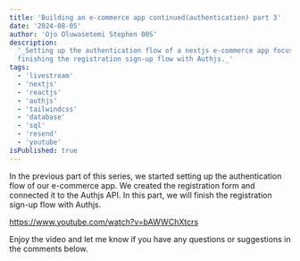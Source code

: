 ```yaml
---
title: 'Building an e-commerce app continued(authentication) part 3'
date: '2024-08-05'
author: 'Ojo Oluwasetemi Stephen 00S'
description:
  '_Setting up the authentication flow of a nextjs e-commerce app focuses on
  finishing the registration sign-up flow with Authjs._'
tags:
  - 'livestream'
  - 'nextjs'
  - 'reactjs'
  - 'authjs'
  - 'tailwindcss'
  - 'database'
  - 'sql'
  - 'resend'
  - 'youtube'
isPublished: true
---
```


In the previous part of this series, we started setting up the authentication
flow of our e-commerce app. We created the registration form and connected it to
the Authjs API. In this part, we will finish the registration sign-up flow with
Authjs.

https://www.youtube.com/watch?v=bAWWChXtcrs

Enjoy the video and let me know if you have any questions or suggestions in the
comments below.
